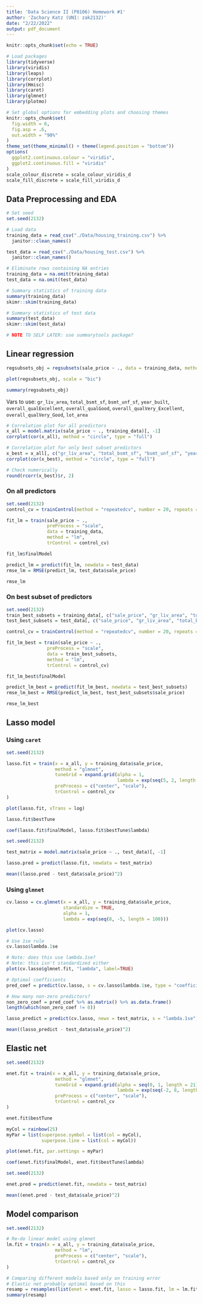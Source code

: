 ```yaml
---
title: 'Data Science II (P8106) Homework #1'
author: 'Zachary Katz (UNI: zak2132)'
date: "2/22/2022"
output: pdf_document
---
```


```r
knitr::opts_chunk$set(echo = TRUE)

# Load packages
library(tidyverse)
library(viridis)
library(leaps)
library(corrplot)
library(Hmisc)
library(caret)
library(glmnet)
library(plotmo)

# Set global options for embedding plots and choosing themes
knitr::opts_chunk$set(
  fig.width = 6,
  fig.asp = .6,
  out.width = "90%"
)
theme_set(theme_minimal() + theme(legend.position = "bottom"))
options(
  ggplot2.continuous.colour = "viridis",
  ggplot2.continuous.fill = "viridis"
)
scale_colour_discrete = scale_colour_viridis_d
scale_fill_discrete = scale_fill_viridis_d
```

## Data Preprocessing and EDA

```r
# Set seed
set.seed(2132)

# Load data
training_data = read_csv("./Data/housing_training.csv") %>% 
  janitor::clean_names() 

test_data = read_csv("./Data/housing_test.csv") %>% 
  janitor::clean_names()

# Eliminate rows containing NA entries
training_data = na.omit(training_data)
test_data = na.omit(test_data)
```

```r
# Summary statistics of training data
summary(training_data)
skimr::skim(training_data)

# Summary statistics of test data
summary(test_data)
skimr::skim(test_data)

# NOTE TO SELF LATER: use summarytools package?
```

## Linear regression

```r
regsubsets_obj = regsubsets(sale_price ~ ., data = training_data, method = "exhaustive", nbest = 1)

plot(regsubsets_obj, scale = "bic")

summary(regsubsets_obj)
```

Vars to use: `gr_liv_area`, `total_bsmt_sf`, `bsmt_unf_sf`, `year_built`, `overall_qualExcellent`, `overall_qualGood`, `overall_qualVery_Excellent`, `overall_qualVery_Good`, `lot_area`

```r
# Correlation plot for all predictors
x_all = model.matrix(sale_price ~ ., training_data)[, -1]
corrplot(cor(x_all), method = "circle", type = "full")

# Correlation plot for only best subset predictors
x_best = x_all[, c("gr_liv_area", "total_bsmt_sf", "bsmt_unf_sf", "year_built", "overall_qualExcellent", "overall_qualGood", "overall_qualVery_Excellent", "overall_qualVery_Good", "lot_area")]
corrplot(cor(x_best), method = "circle", type = "full")

# Check numerically
round(rcorr(x_best)$r, 2)
```

### On all predictors

```r
set.seed(2132)
control_cv = trainControl(method = "repeatedcv", number = 20, repeats = 5)

fit_lm = train(sale_price ~ .,
               preProcess = "scale",
               data = training_data,
               method = "lm",
               trControl = control_cv)

fit_lm$finalModel
```

```r
predict_lm = predict(fit_lm, newdata = test_data)
rmse_lm = RMSE(predict_lm, test_data$sale_price)

rmse_lm
```

### On best subset of predictors

```r
set.seed(2132)
train_best_subsets = training_data[, c("sale_price", "gr_liv_area", "total_bsmt_sf", "bsmt_unf_sf", "year_built", "overall_qual", "lot_area")]
test_best_subsets = test_data[, c("sale_price", "gr_liv_area", "total_bsmt_sf", "bsmt_unf_sf", "year_built", "overall_qual", "lot_area")]

control_cv = trainControl(method = "repeatedcv", number = 20, repeats = 5)

fit_lm_best = train(sale_price ~ .,
               preProcess = "scale",
               data = train_best_subsets,
               method = "lm",
               trControl = control_cv)

fit_lm_best$finalModel
```

```r
predict_lm_best = predict(fit_lm_best, newdata = test_best_subsets)
rmse_lm_best = RMSE(predict_lm_best, test_best_subsets$sale_price)

rmse_lm_best
```

## Lasso model

### Using `caret`

```r
set.seed(2132)

lasso.fit = train(x = x_all, y = training_data$sale_price,
                  method = "glmnet",
                  tuneGrid = expand.grid(alpha = 1,
                                         lambda = exp(seq(5, 2, length = 100))),
                  preProcess = c("center", "scale"),
                  trControl = control_cv
)

plot(lasso.fit, xTrans = log)

lasso.fit$bestTune

coef(lasso.fit$finalModel, lasso.fit$bestTune$lambda)
```

```r
set.seed(2132)

test_matrix = model.matrix(sale_price ~ ., test_data)[, -1]

lasso.pred = predict(lasso.fit, newdata = test_matrix)

mean((lasso.pred - test_data$sale_price)^2)
```

### Using `glmnet`

```r
cv.lasso = cv.glmnet(x = x_all, y = training_data$sale_price,
                     standardize = TRUE,
                     alpha = 1,
                     lambda = exp(seq(8, -5, length = 100)))

plot(cv.lasso)

# Use 1se rule
cv.lasso$lambda.1se

# Note: does this use lambda.1se?
# Note: this isn't standardized either
plot(cv.lasso$glmnet.fit, "lambda", label=TRUE)

# Optimal coefficients
pred_coef = predict(cv.lasso, s = cv.lasso$lambda.1se, type = "coefficients")

# How many non-zero predictors?
non_zero_coef = pred_coef %>% as.matrix() %>% as.data.frame()
length(which(non_zero_coef != 0))
```

```r
lasso_predict = predict(cv.lasso, newx = test_matrix, s = "lambda.1se", type = "response")

mean((lasso_predict - test_data$sale_price)^2)
```

## Elastic net

```r
set.seed(2132)

enet.fit = train(x = x_all, y = training_data$sale_price,
                  method = "glmnet",
                  tuneGrid = expand.grid(alpha = seq(0, 1, length = 21),
                                         lambda = exp(seq(-2, 8, length = 50))),
                  preProcess = c("center", "scale"),
                  trControl = control_cv
)

enet.fit$bestTune
```

```r
myCol = rainbow(25)
myPar = list(superpose.symbol = list(col = myCol),
             superpose.line = list(col = myCol))

plot(enet.fit, par.settings = myPar)

coef(enet.fit$finalModel, enet.fit$bestTune$lambda)
```

```r
set.seed(2132)

enet.pred = predict(enet.fit, newdata = test_matrix)

mean((enet.pred - test_data$sale_price)^2)
```

## Model comparison

```r
set.seed(2132)

# Re-do linear model using glmnet
lm.fit = train(x = x_all, y = training_data$sale_price,
                  method = "lm",
                  preProcess = c("center", "scale"),
                  trControl = control_cv
)

# Comparing different models based only on training error
# Elastic net probably optimal based on this
resamp = resamples(list(enet = enet.fit, lasso = lasso.fit, lm = lm.fit))
summary(resamp)
```

